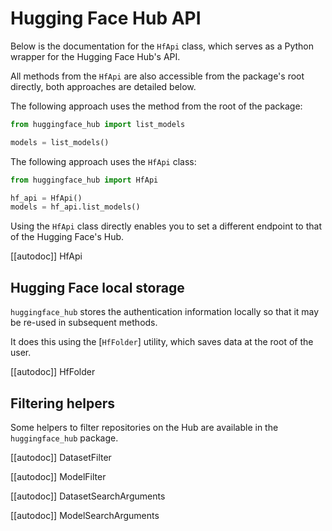 # Hugging Face Hub API

Below is the documentation for the `HfApi` class, which serves as a Python wrapper for the Hugging Face
Hub's API.

All methods from the `HfApi` are also accessible from the package's root directly, both approaches are detailed
below.

The following approach uses the method from the root of the package:

```python
from huggingface_hub import list_models

models = list_models()
```

The following approach uses the `HfApi` class:

```python
from huggingface_hub import HfApi

hf_api = HfApi()
models = hf_api.list_models()
```

Using the `HfApi` class directly enables you to set a different endpoint to that of the Hugging Face's Hub.

[[autodoc]] HfApi

## Hugging Face local storage

`huggingface_hub` stores the authentication information locally so that it may be re-used in subsequent
methods.

It does this using the [`HfFolder`] utility, which saves data at the root of the user.

[[autodoc]] HfFolder

## Filtering helpers

Some helpers to filter repositories on the Hub are available in the `huggingface_hub` package.

[[autodoc]] DatasetFilter

[[autodoc]] ModelFilter

[[autodoc]] DatasetSearchArguments

[[autodoc]] ModelSearchArguments
